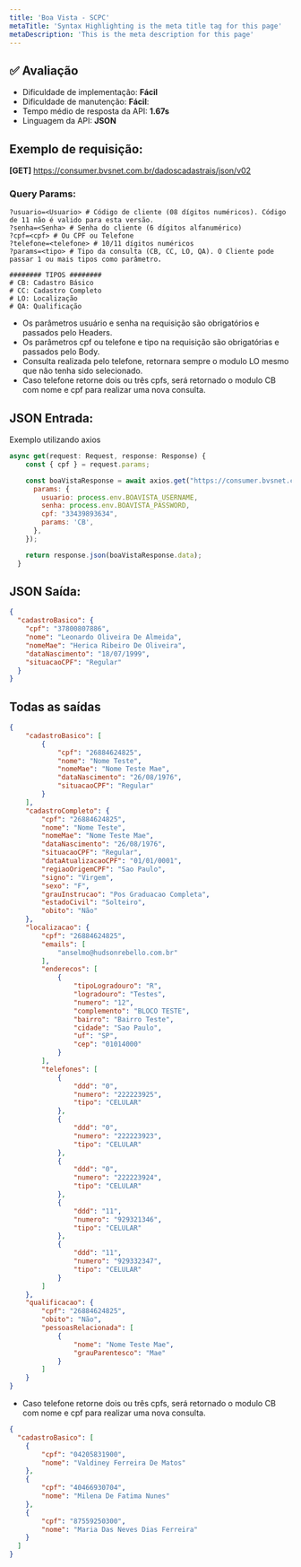 ```yaml
---
title: 'Boa Vista - SCPC'
metaTitle: 'Syntax Highlighting is the meta title tag for this page'
metaDescription: 'This is the meta description for this page'
---
```


## ✅ Avaliação

- Dificuldade de implementação: **Fácil**
- Dificuldade de manutenção: **Fácil**:
- Tempo médio de resposta da API: **1.67s**
- Linguagem da API: **JSON**

## Exemplo de requisição:

**[GET]** https://consumer.bvsnet.com.br/dadoscadastrais/json/v02

### Query Params:

```shell
?usuario=<Usuario> # Código de cliente (08 dígitos numéricos). Código de 11 não é valido para esta versão.
?senha=<Senha> # Senha do cliente (6 dígitos alfanumérico)
?cpf=<cpf> # Ou CPF ou Telefone
?telefone=<telefone> # 10/11 dígitos numéricos
?params=<tipo> # Tipo da consulta (CB, CC, LO, QA). O Cliente pode passar 1 ou mais tipos como parâmetro.

######## TIPOS ########
# CB: Cadastro Básico
# CC: Cadastro Completo
# LO: Localização
# QA: Qualificação
```

- Os parâmetros usuário e senha na requisição são obrigatórios e passados pelo Headers.
- Os parâmetros cpf ou telefone e tipo na requisição são obrigatórias e passados pelo Body.
- Consulta realizada pelo telefone, retornara sempre o modulo LO mesmo que não tenha sido selecionado.
- Caso telefone retorne dois ou três cpfs, será retornado o modulo CB com nome e cpf para realizar uma nova consulta.

## JSON Entrada:

Exemplo utilizando axios

```js
async get(request: Request, response: Response) {
    const { cpf } = request.params;

    const boaVistaResponse = await axios.get("https://consumer.bvsnet.com.br/dadoscadastrais/json/v02", {
      params: {
        usuario: process.env.BOAVISTA_USERNAME,
        senha: process.env.BOAVISTA_PASSWORD,
        cpf: "33439893634",
        params: 'CB',
      },
    });

    return response.json(boaVistaResponse.data);
  }
```

## JSON Saída:

```json
{
  "cadastroBasico": {
    "cpf": "37800807886",
    "nome": "Leonardo Oliveira De Almeida",
    "nomeMae": "Herica Ribeiro De Oliveira",
    "dataNascimento": "18/07/1999",
    "situacaoCPF": "Regular"
  }
}
```

## Todas as saídas

```json
{
	"cadastroBasico": [
		{
			"cpf": "26884624825",
			"nome": "Nome Teste",
			"nomeMae": "Nome Teste Mae",
			"dataNascimento": "26/08/1976",
			"situacaoCPF": "Regular"
		}
	],
	"cadastroCompleto": {
		"cpf": "26884624825",
		"nome": "Nome Teste",
		"nomeMae": "Nome Teste Mae",
		"dataNascimento": "26/08/1976",
		"situacaoCPF": "Regular",
		"dataAtualizacaoCPF": "01/01/0001",
		"regiaoOrigemCPF": "Sao Paulo",
		"signo": "Virgem",
		"sexo": "F",
		"grauInstrucao": "Pos Graduacao Completa",
		"estadoCivil": "Solteiro",
		"obito": "Não"
	},
	"localizacao": {
		"cpf": "26884624825",
		"emails": [
			"anselmo@hudsonrebello.com.br"
		],
		"enderecos": [
			{
				"tipoLogradouro": "R",
				"logradouro": "Testes",
				"numero": "12",
				"complemento": "BLOCO TESTE",
				"bairro": "Bairro Teste",
				"cidade": "Sao Paulo",
				"uf": "SP",
				"cep": "01014000"
			}
		],
		"telefones": [
			{
				"ddd": "0",
				"numero": "222223925",
				"tipo": "CELULAR"
			},
			{
				"ddd": "0",
				"numero": "222223923",
				"tipo": "CELULAR"
			},
			{
				"ddd": "0",
				"numero": "222223924",
				"tipo": "CELULAR"
			},
			{
				"ddd": "11",
				"numero": "929321346",
				"tipo": "CELULAR"
			},
			{
				"ddd": "11",
				"numero": "929332347",
				"tipo": "CELULAR"
			}
		]
	},
	"qualificacao": {
		"cpf": "26884624825",
		"obito": "Não",
		"pessoasRelacionada": [
			{
				"nome": "Nome Teste Mae",
				"grauParentesco": "Mae"
			}
		]
	}
}
```

-	Caso telefone retorne dois ou três cpfs, será retornado o modulo CB com nome e cpf para realizar uma nova consulta.

```json
{
  "cadastroBasico": [
    {
        "cpf": "04205831900",
        "nome": "Valdiney Ferreira De Matos"
    },
    {
        "cpf": "40466930704",
        "nome": "Milena De Fatima Nunes"
    },
    {
        "cpf": "87559250300",
        "nome": "Maria Das Neves Dias Ferreira"
    }
  ]
}
```
